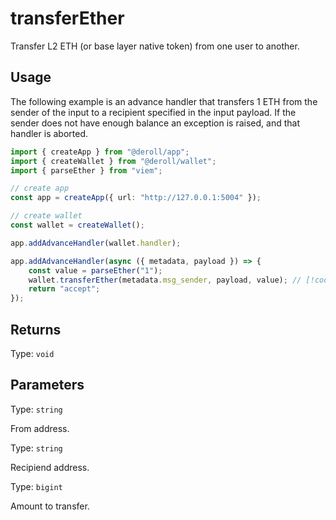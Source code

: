 # transferEther

Transfer L2 ETH (or base layer native token) from one user to another.

## Usage

The following example is an advance handler that transfers 1 ETH from the sender of the input to a recipient specified in the input payload.
If the sender does not have enough balance an exception is raised, and that handler is aborted.

```ts twoslash
import { createApp } from "@deroll/app";
import { createWallet } from "@deroll/wallet";
import { parseEther } from "viem";

// create app
const app = createApp({ url: "http://127.0.0.1:5004" });

// create wallet
const wallet = createWallet();

app.addAdvanceHandler(wallet.handler);

app.addAdvanceHandler(async ({ metadata, payload }) => {
    const value = parseEther("1");
    wallet.transferEther(metadata.msg_sender, payload, value); // [!code focus]
    return "accept";
});
```

## Returns

Type: `void`

## Parameters

Type: `string`

From address.

Type: `string`

Recipiend address.

Type: `bigint`

Amount to transfer.
